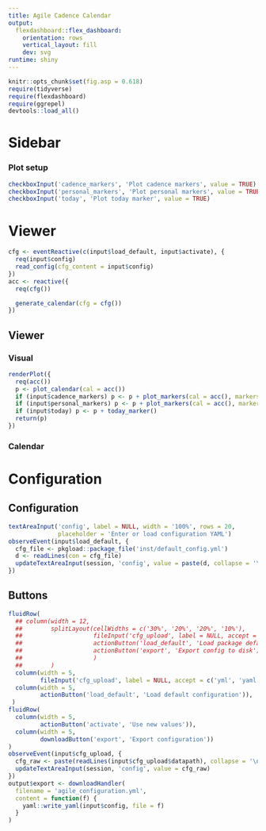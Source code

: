 ```yaml
---
title: Agile Cadence Calendar
output:
  flexdashboard::flex_dashboard:
    orientation: rows
    vertical_layout: fill
    dev: svg
runtime: shiny
---
```


```r
knitr::opts_chunk$set(fig.asp = 0.618)
require(tidyverse)
require(flexdashboard)
require(ggrepel)
devtools::load_all()
```

Sidebar {.sidebar data-width=300}
=====================================

### Plot setup

```r
checkboxInput('cadence_markers', 'Plot cadence markers', value = TRUE)
checkboxInput('personal_markers', 'Plot personal markers', value = TRUE)
checkboxInput('today', 'Plot today marker', value = TRUE)
```


Viewer
========

```r
cfg <- eventReactive(c(input$load_default, input$activate), {
  req(input$config)
  read_config(cfg_content = input$config)
})
acc <- reactive({
  req(cfg())

  generate_calendar(cfg = cfg())
})
```

Viewer {.tabset}
----------------

### Visual

```r
renderPlot({
  req(acc())
  p <- plot_calendar(cal = acc())
  if (input$cadence_markers) p <- p + plot_markers(cal = acc(), markers = 'agile_events')
  if (input$personal_markers) p <- p + plot_markers(cal = acc(), markers = 'markers')
  if (input$today) p <- p + today_marker()
  return(p)
})
```

### Calendar


Configuration
=============

Configuration {data-height=900}
--------------------------------

```r
textAreaInput('config', label = NULL, width = '100%', rows = 20,
              placeholder = 'Enter or load configuration YAML')
observeEvent(input$load_default, {
  cfg_file <- pkgload::package_file('inst/default_config.yml')
  d <- readLines(con = cfg_file)
  updateTextAreaInput(session, 'config', value = paste(d, collapse = '\n'))
})
```

Buttons {data-height=100}
-------------------------

```r
fluidRow(
  ## column(width = 12,
  ##        splitLayout(cellWidths = c('30%', '20%', '20%', '10%'),
  ##                    fileInput('cfg_upload', label = NULL, accept = c('yml', 'yaml')),
  ##                    actionButton('load_default', 'Load package default configuration'),
  ##                    actionButton('export', 'Export config to disk')
  ##                    )
  ##        )
  column(width = 5,
         fileInput('cfg_upload', label = NULL, accept = c('yml', 'yaml'))),
  column(width = 5,
         actionButton('load_default', 'Load default configuration')),
 )
fluidRow(
  column(width = 5,
         actionButton('activate', 'Use new values')),
  column(width = 5,
         downloadButton('export', 'Export configuration'))
)
observeEvent(input$cfg_upload, {
  cfg_raw <- paste(readLines(input$cfg_upload$datapath), collapse = '\n')
  updateTextAreaInput(session, 'config', value = cfg_raw)
})
output$export <- downloadHandler(
  filename = 'agile_configuration.yml',
  content = function(f) {
    yaml::write_yaml(input$config, file = f)
  }
)
```
